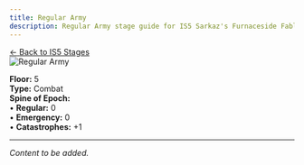 ```yaml
---
title: Regular Army
description: Regular Army stage guide for IS5 Sarkaz's Furnaceside Fables
---
```


<div class="back-button-container">
  <a href="/is5-sarkaz/stages/" class="back-button">
    <span class="back-arrow">←</span>
    <span class="back-text">Back to IS5 Stages</span>
  </a>
</div>


<img src="/stages/is5/regular-army.png" alt="Regular Army" />

**Floor:** 5  
**Type:** Combat  
**Spine of Epoch:**<br />
• **Regular:** 0<br />
• **Emergency:** 0<br />
• **Catastrophes:** +1

---


*Content to be added.*
